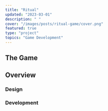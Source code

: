 ```yaml
---
title: "Ritual"
updated: "2023-03-01"
description: " "
cover: "/images/posts/ritual-game/cover.png"
featured: true
type: "project"
topics: "Game Development"
---
```



<IntroParagraph >

</IntroParagraph >


<BasicImage
  width = {800}
  src = "/images/posts/ritual-game/cover.png"
  alt = "Screenshot of the games opening splash scene."
  showalt
/>

<Spacer size="small" />


## The Game


## Overview

<BasicImage
  src = ""
  alt = ""
  width = {900}
/>


### Design


### Development



<ComingSoon />


